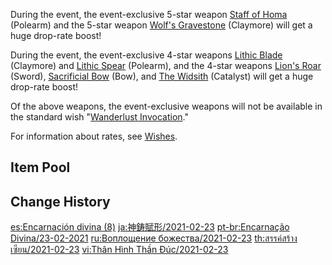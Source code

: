 {{Wish
|name              = Epitome Invocation 2021-02-23
|image             = Epitome Invocation 2021-02-23.png
|type              = Weapon Event
|duration          = event
|time_start        = 2021-02-23 18:00:00
|time_end          = 2021-03-16 14:59:59
|link              = https://genshin.hoyoverse.com/en/news/detail/8741
|preceding         = Epitome Invocation/2021-02-03
|succeeding        = Epitome Invocation/2021-03-17
|alongside         = Dance of Lanterns/2021-02-17
|alongside2        = Moment of Bloom/2021-03-02
}}
During the event, the event-exclusive 5-star weapon [[Staff of Homa]] (Polearm) and the 5-star weapon [[Wolf's Gravestone]] (Claymore) will get a huge drop-rate boost!

During the event, the event-exclusive 4-star weapons [[Lithic Blade]] (Claymore) and [[Lithic Spear]] (Polearm), and the 4-star weapons [[Lion's Roar]] (Sword), [[Sacrificial Bow]] (Bow), and [[The Widsith]] (Catalyst) will get a huge drop-rate boost!

Of the above weapons, the event-exclusive weapons will not be available in the standard wish "[[Wanderlust Invocation]]."

For information about rates, see [[Wishes]].

==Item Pool==
{{Wish Pool
|^Staff of Homa
|^Wolf's Gravestone
|^Lithic Blade
|^Lithic Spear
|^Lion's Roar
|^Sacrificial Bow
|^The Widsith
|Amos' Bow
|Aquila Favonia
|Lost Prayer to the Sacred Winds
|Primordial Jade Winged-Spear
|Skyward Atlas
|Skyward Blade
|Skyward Harp
|Skyward Pride
|Skyward Spine
|Barbara
|Beidou
|Bennett
|Chongyun
|Diona
|Fischl
|Ningguang
|Noelle
|Razor
|Sucrose
|Xiangling
|Xingqiu
|Xinyan
|Dragon's Bane
|Eye of Perception
|Favonius Codex
|Favonius Greatsword
|Favonius Lance
|Favonius Sword
|Favonius Warbow
|Rainslasher
|Rust
|Sacrificial Fragments
|Sacrificial Greatsword
|Sacrificial Sword
|The Bell
|The Flute
|The Stringless
|Black Tassel
|Bloodtainted Greatsword
|Cool Steel
|Debate Club
|Emerald Orb
|Ferrous Shadow
|Harbinger of Dawn
|Magic Guide
|Raven Bow
|Sharpshooter's Oath
|Skyrider Sword
|Slingshot
|Thrilling Tales of Dragon Slayers
}}

==Change History==
{{Change History|1.3}}

[[es:Encarnación divina (8)]]
[[ja:神鋳賦形/2021-02-23]]
[[pt-br:Encarnação Divina/23-02-2021]]
[[ru:Воплощение божества/2021-02-23]]
[[th:สรรค์สร้างเซียน/2021-02-23]]
[[vi:Thân Hình Thần Đúc/2021-02-23]]